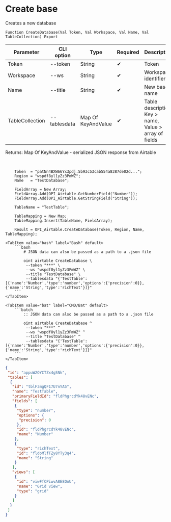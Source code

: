 ﻿---
sidebar_position: 3
description: Create base and other functions to work with Airtable in the Open Integration Package, a free open-source integration library for 1C:Enterprise 8, OneScript and CLI
keywords: [1C, 1С, 1С:Enterprise, 1С:Enterprise 8.3, API, Integration, Services, Exchange, OneScript, CLI, Airtable]
---


# Create base
 Creates a new database



`Function CreateDatabase(Val Token, Val Workspace, Val Name, Val TableCollection) Export`

  | Parameter | CLI option | Type | Required | Description |
  |-|-|-|-|-|
  | Token | --token | String | &#x2714; | Token |
  | Workspace | --ws | String | &#x2714; | Workspace identifier |
  | Name | --title | String | &#x2714; | New base name |
  | TableCollection | --tablesdata | Map Of KeyAndValue | &#x2714; | Table description: Key > name, Value > array of fields |

  
  Returns:  Map Of KeyAndValue - serialized JSON response from Airtable

<br/>




```bsl title="1C:Enterprise/OneScript code example"
    Token  = "patNn4BXW66Yx3pdj.5b93c53cab554a8387de02d...";
    Region = "wspdf8yl1yZz3PmWZ";
    Name   = "TestDatabase";

    FieldArray = New Array;
    FieldArray.Add(OPI_Airtable.GetNumberField("Number"));
    FieldArray.Add(OPI_Airtable.GetStringField("String"));

    TableName = "TestTable";

    TableMapping = New Map;
    TableMapping.Insert(TableName, FieldArray);

    Result = OPI_Airtable.CreateDatabase(Token, Region, Name, TableMapping);
```
 

 <Tabs>
  
    <TabItem value="bash" label="Bash" default>
        ```bash
            # JSON data can also be passed as a path to a .json file
            
            oint airtable CreateDatabase \
             --token "***" \
             --ws "wspdf8yl1yZz3PmWZ" \
             --title "TestDatabase" \
             --tablesdata "{'TestTable':[{'name':'Number','type':'number','options':{'precision':0}},{'name':'String','type':'richText'}]}"
        ```
    </TabItem>
  
    <TabItem value="bat" label="CMD/Bat" default>
        ```batch
            :: JSON data can also be passed as a path to a .json file
            
            oint airtable CreateDatabase ^
             --token "***" ^
             --ws "wspdf8yl1yZz3PmWZ" ^
             --title "TestDatabase" ^
             --tablesdata "{'TestTable':[{'name':'Number','type':'number','options':{'precision':0}},{'name':'String','type':'richText'}]}"
        ```
    </TabItem>
</Tabs>


```json title="Result"
{
 "id": "appuW2OYCTZx4gSNk",
 "tables": [
  {
   "id": "tblF3mgQF17U7nYA5",
   "name": "TestTable",
   "primaryFieldId": "fldPhgrcdYk48vENc",
   "fields": [
    {
     "type": "number",
     "options": {
      "precision": 0
     },
     "id": "fldPhgrcdYk48vENc",
     "name": "Number"
    },
    {
     "type": "richText",
     "id": "fldoMlfTZy8YTy3q4",
     "name": "String"
    }
   ],
   "views": [
    {
     "id": "viwFfCPiwvA8E8OnU",
     "name": "Grid view",
     "type": "grid"
    }
   ]
  }
 ]
}
```
